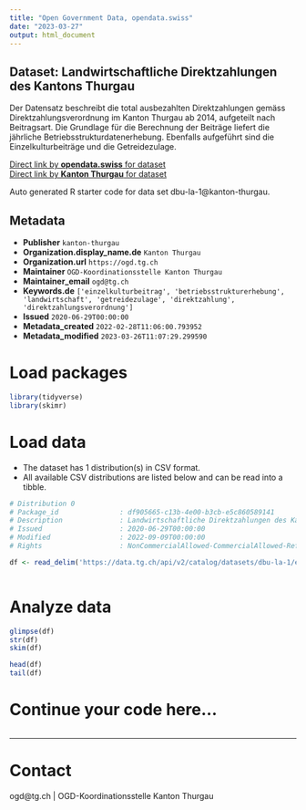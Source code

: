 ```yaml
---
title: "Open Government Data, opendata.swiss"
date: "2023-03-27"
output: html_document
---
```


## Dataset: Landwirtschaftliche Direktzahlungen des Kantons Thurgau

Der Datensatz beschreibt die total ausbezahlten Direktzahlungen gemäss Direktzahlungsverordnung im Kanton Thurgau ab 2014, aufgeteilt nach Beitragsart. Die Grundlage für die Berechnung der Beiträge liefert die jährliche Betriebsstrukturdatenerhebung. 
Ebenfalls aufgeführt sind die Einzelkulturbeiträge und die Getreidezulage.

[Direct link by **opendata.swiss** for dataset](https://opendata.swiss/de/dataset/landwirtschaftliche-direktzahlungen-des-kanton-thurgau)<br>
[Direct link by **Kanton Thurgau** for dataset](https://data.tg.ch/explore/dataset/dbu-la-1/)

Auto generated R starter code for data set dbu-la-1@kanton-thurgau.

## Metadata

- **Publisher** `kanton-thurgau`
- **Organization.display_name.de** `Kanton Thurgau`
- **Organization.url** `https://ogd.tg.ch`
- **Maintainer** `OGD-Koordinationsstelle Kanton Thurgau`
- **Maintainer_email** `ogd@tg.ch`
- **Keywords.de** `['einzelkulturbeitrag', 'betriebsstrukturerhebung', 'landwirtschaft', 'getreidezulage', 'direktzahlung', 'direktzahlungsverordnung']`
- **Issued** `2020-06-29T00:00:00`
- **Metadata_created** `2022-02-28T11:06:00.793952`
- **Metadata_modified** `2023-03-26T11:07:29.299590`


# Load packages

```r

library(tidyverse)
library(skimr)

```

# Load data

-   The dataset has 1 distribution(s) in CSV format.
-   All available CSV distributions are listed below and can be read into a tibble.

```r

# Distribution 0
# Package_id               : df905665-c13b-4e00-b3cb-e5c860589141
# Description              : Landwirtschaftliche Direktzahlungen des Kantons Thurgau (csv)
# Issued                   : 2020-06-29T00:00:00
# Modified                 : 2022-09-09T00:00:00
# Rights                   : NonCommercialAllowed-CommercialAllowed-ReferenceRequired

df <- read_delim('https://data.tg.ch/api/v2/catalog/datasets/dbu-la-1/exports/csv')



```

# Analyze data

```r

glimpse(df)
str(df)
skim(df)

head(df)
tail(df)

```

# Continue your code here...

```r

```

------------------------------------------------------------------------

# Contact

ogd@tg.ch | OGD-Koordinationsstelle Kanton Thurgau
